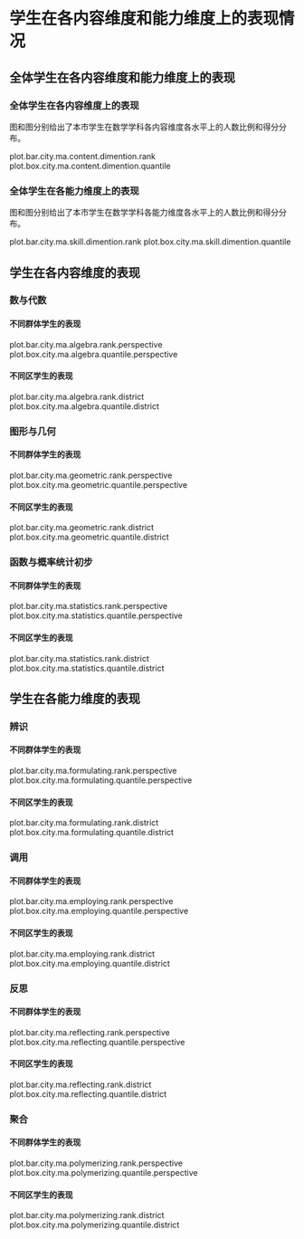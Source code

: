 <!-- chapter dimention -->

\mytext

# 学生在各内容维度和能力维度上的表现情况

## 全体学生在各内容维度和能力维度上的表现

### 全体学生在各内容维度上的表现

图\ref{fig: `r gio.R$GetPlotTitle("plot.bar.city.ma.content.dimention.rank")`}和图\ref{fig: `r gio.R$GetPlotTitle("plot.box.city.ma.content.dimention.quantile")`}分别给出了本市学生在数学学科各内容维度各水平上的人数比例和得分分布。

plot.bar.city.ma.content.dimention.rank
plot.box.city.ma.content.dimention.quantile


### 全体学生在各能力维度上的表现

图\ref{fig: `r gio.R$GetPlotTitle("plot.bar.city.ma.skill.dimention.rank")`}和图\ref{fig: `r gio.R$GetPlotTitle("plot.box.city.ma.skill.dimention.quantile")`}分别给出了本市学生在数学学科各能力维度各水平上的人数比例和得分分布。

plot.bar.city.ma.skill.dimention.rank
plot.box.city.ma.skill.dimention.quantile


## 学生在各内容维度的表现

### 数与代数

#### 不同群体学生的表现

plot.bar.city.ma.algebra.rank.perspective
plot.box.city.ma.algebra.quantile.perspective

#### 不同区学生的表现

plot.bar.city.ma.algebra.rank.district
plot.box.city.ma.algebra.quantile.district

### 图形与几何

#### 不同群体学生的表现

plot.bar.city.ma.geometric.rank.perspective
plot.box.city.ma.geometric.quantile.perspective


#### 不同区学生的表现

plot.bar.city.ma.geometric.rank.district
plot.box.city.ma.geometric.quantile.district

### 函数与概率统计初步

#### 不同群体学生的表现

plot.bar.city.ma.statistics.rank.perspective
plot.box.city.ma.statistics.quantile.perspective

#### 不同区学生的表现

plot.bar.city.ma.statistics.rank.district
plot.box.city.ma.statistics.quantile.district


## 学生在各能力维度的表现

### 辨识

#### 不同群体学生的表现

plot.bar.city.ma.formulating.rank.perspective
plot.box.city.ma.formulating.quantile.perspective


#### 不同区学生的表现

plot.bar.city.ma.formulating.rank.district
plot.box.city.ma.formulating.quantile.district

### 调用

#### 不同群体学生的表现

plot.bar.city.ma.employing.rank.perspective
plot.box.city.ma.employing.quantile.perspective

#### 不同区学生的表现

plot.bar.city.ma.employing.rank.district
plot.box.city.ma.employing.quantile.district

### 反思

#### 不同群体学生的表现

plot.bar.city.ma.reflecting.rank.perspective
plot.box.city.ma.reflecting.quantile.perspective

#### 不同区学生的表现

plot.bar.city.ma.reflecting.rank.district
plot.box.city.ma.reflecting.quantile.district

### 聚合

#### 不同群体学生的表现

plot.bar.city.ma.polymerizing.rank.perspective
plot.box.city.ma.polymerizing.quantile.perspective


#### 不同区学生的表现

plot.bar.city.ma.polymerizing.rank.district
plot.box.city.ma.polymerizing.quantile.district

<!-- end of chapter dimention -->
